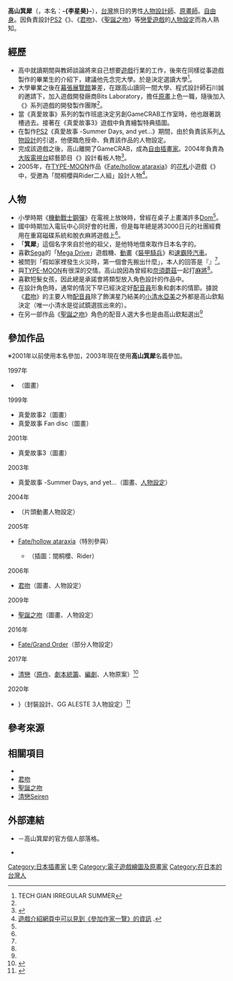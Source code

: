 {{noteTA|G1=Games}}
{{Infobox ACG creator
|name=高山箕犀
|image=
|size=
|caption=
|job=[[人物設定|人物設計師]]、[[原畫|原畫師]]
|job2=
|romaji=Takayama Kisai
|real_name=
|other_name=
|nickname=
|foreign_name=高山 箕犀
|english_name=
|sex=男性
|nationality={{ROC}}
|birth_name=
|birth_date=
|birth_place=
|death_date=
|death_place=
|origin_place=
|residence=
|languages=
|height=
|weight=
|blood_type=
|spouse=
|parents=
|relatives=
|doujin_circle = 
|subordinate=[[自由職業|自由職業]]
|website=
|educate=
|past=
|work='''人物設定'''<br />《{{link-ja|真愛故事|トゥルー・ラブストーリー|真愛故事 -Summer Days, and yet…}}》<br />《[[君吻|君吻]]》<br />《[[聖誕之吻|聖誕之吻]]》
|award=
}}

{{Japanese|japanese=高山 箕犀|kana=たかやま きさい|romaji=Takayama Kisai}}
'''高山箕犀'''（{{lang-ja|高山 箕犀／たかやま きさい}}，本名：'''-{李星昊}-'''{{bd|||||}}），[[台灣|台灣]]旅日的男性[[人物設定|人物設計師]]、[[原畫|原畫師]]。[[自由職業|自由身]]。因負責設計[[PlayStation_2|PS2]]《{{link-ja|真愛故事|トゥルー・ラブストーリー|真愛故事 -Summer Days, and yet…}}》、《[[君吻|君吻]]》、《[[聖誕之吻|聖誕之吻]]》等[[戀愛遊戲|戀愛遊戲]]的[[人物設計|人物設定]]而為人熟知。

== 經歷 ==
* 高中就讀期間與教師談論將來自己想要[[電子遊戲|遊戲]]行業的工作，後來在同樣從事遊戲製作的畢業生的介紹下，建議他先念完大學。於是決定選讀大學<ref name="tgirr">TECH GIAN IRREGULAR SUMMER</ref>。
* 大學畢業之後在[[幕張展覽館|幕張展覽館]]兼差，在跟高山讀同一間大學、程式設計師石川誠的邀請下，加入遊戲開發廠商Bits Laboratory，擔任[[原畫|原畫]]上色一職，隨後加入《{{link-ja|真愛故事|トゥルー・ラブストーリー}}》系列遊戲的開發製作團隊<ref name="tgirr"  />。
* 當《真愛故事》系列的製作班底決定另創GameCRAB工作室時，他也跟著跳槽過去。接著在《真愛故事3》遊戲中負責繪製特典插圖。
* 在製作[[PlayStation_2|PS2]]《真愛故事 -Summer Days, and yet…》期間，由於負責該系列[[人物設計|人物設計]]的{{link-ja|松田浩二|松田浩二}}引退，他便臨危授命、負責該作品的人物設定。
* 完成該遊戲之後，高山離開了GameCRAB，成為[[自由職業|自由插畫家]]。2004年負責為[[大阪電視台|大阪電視台]]綜藝節目《{{lang|ja|{{link-ja|農ドルちゃん|農ドルちゃん}}}}》設計看板人物<ref>{{cite web|url=http://www.tv-osaka.co.jp/program/noudoru/|script-title=ja:女明星體驗農村生活的節目《農ドルちゃん》官方網站|work=[[大阪電視台|大阪電視台]]|accessdate=2019-09-02|language=ja}}</ref>。
* 2005年，在[[TYPE-MOON|TYPE-MOON]]作品《[[Fate/hollow_ataraxia|Fate/hollow ataraxia]]》的[[花札|花札]]小遊戲《{{link-ja|老虎的紙牌道中記|とびだせ!トラぶる花札道中記}}》中，受邀為「間桐櫻與Rider二人組」設計人物<ref>[http://typemoon.org/product/hollow/main.html 遊戲介紹網頁中可以見到《參加作家一覽》的資訊] {{webarchive|url=https://web.archive.org/web/20070219092633/http://typemoon.org/product/hollow/main.html |date=2007-02-19 }} {{ja icon}}.</ref>。

== 人物 ==
* 小學時期《[[機動戰士GUNDAM|機動戰士鋼彈]]》在電視上放映時，曾經在桌子上畫滿許多[[MS-09系列機動戰士|Dom]]<ref name="tgirr" />。
* 國中時期加入電玩中心同好會的社團，但是每年總是將3000日元的社團經費用在重寫磁碟系統和脫衣麻將遊戲上<ref name="tgirr" />。
* 「'''箕犀'''」這個名字來自於他的祖父，是他特地借來取作日本名字的。
* 喜歡[[世嘉|Sega]]的「[[Mega_Drive|Mega Drive]]」遊戲機、[[動畫|動畫]]《[[裝甲騎兵|裝甲騎兵]]》和[[速霸陸汽車|速霸陸汽車]]。
* 被問到「假如家裡發生火災時，第一個會先搬出什麼」，本人的回答是『{{link-ja|太空哈利|スペースハリアー}}』<ref name="tgirr" />。
* 與[[TYPE-MOON|TYPE-MOON]]有很深的交情。高山說因為曾經和[[奈須蘑菇|奈須蘑菇]]一起打[[麻將|麻將]]<ref name="tgirr" />。
* 喜歡短髮女孩，因此總是承諾會將類型放入角色設計的作品中。
* 在設計角色時，通常的情況下早已經決定好[[配音員|配音員]]形象和劇本的情節。據說《[[君吻|君吻]]》的主要人物[[配音員|配音員]]除了飾演星乃結美的[[小清水亞美|小清水亞美]]之外都是高山欽點決定（唯一小清水是從試鏡選拔出來的）。
* 在另一部作品《[[聖誕之吻|聖誕之吻]]》角色的配音人選大多也是由高山欽點選出<ref name="tgirr" />

== 參加作品 ==
※2001年以前使用本名參加，2003年現在使用'''高山箕犀'''名義參加。
; 1997年
* {{link-ja|真愛故事|トゥルー・ラブストーリー|真愛故事 -Remember My Heart}}（圖畫）
; 1999年
* 真愛故事2（圖畫）
* 真愛故事 Fan disc（圖畫）
; 2001年
* 真愛故事3（圖畫）
; 2003年
* 真愛故事 -Summer Days, and yet…（圖畫、[[人物設計|人物設定]]）
; 2004年
* {{lang|ja|{{link-ja|農ドルちゃん|農ドルちゃん}}}}（片頭動畫人物設定）
; 2005年
* [[Fate/hollow_ataraxia|Fate/hollow ataraxia]]（特別參與）
** {{link-ja|老虎的紙牌道中記|とびだせ!トラぶる花札道中記}}（插圖：間桐櫻、Rider）
; 2006年
* [[君吻|君吻]]（圖畫、人物設定）
; 2009年
* [[聖誕之吻|聖誕之吻]]（圖畫、人物設定）
; 2016年
* [[Fate/Grand_Order|Fate/Grand Order]]（部分人物設定）
; 2017年
* [[清戀|清戀]]（[[原作|原作]]、[[劇本統籌|劇本統籌]]、[[編劇|編劇]]、人物原案）<ref>{{cite web|url=https://anime.eiga.com/program/105831/|title=清戀：作品情報|publisher=Anime Hack|accessdate=2020-04-16|language=ja}}</ref>
; 2020年
* {{link-ja|ALESTE 精選集|アレスタコレクション}}}（封裝設計、GG ALESTE 3人物設定）<ref>{{cite web|url=https://www.gamespark.jp/article/2020/09/26/102500.html|script-title=ja:PS4/スイッチ向け『アレスタコレクション』に24年ぶりとなるゲームギア完全新作『GGアレスタ3』を収録！【TGS2020】|publisher=Game*Spark|accessdate=2020-10-07|language=ja}}</ref>

== 參考來源 ==
{{reflist}}

== 相關項目 ==
* {{link-ja|真愛故事|トゥルー・ラブストーリー}}
* [[君吻|君吻]]
* [[聖誕之吻|聖誕之吻]]
* [[清戀|清戀Seiren]]

== 外部連結 ==
* {{lang|ja|[http://blogs.yahoo.co.jp/playpiste6 UDONDONブログ]}} {{ja icon}}－高山箕犀的官方個人部落格。
* {{twitter|udontec}} {{ja icon}}
{{DEFAULTSORT:Takayama Kisai}}
[[Category:日本插畫家|Category:日本插畫家]]
[[Category:臺灣畫家|L李]]
[[Category:電子遊戲繪圖及原畫家|Category:電子遊戲繪圖及原畫家]]
[[Category:在日本的台灣人|Category:在日本的台灣人]]